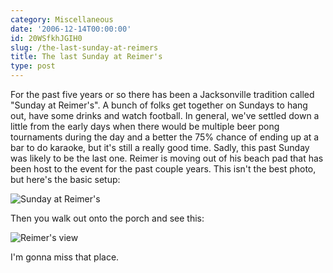 ```yaml
---
category: Miscellaneous
date: '2006-12-14T00:00:00'
id: 20WSfkhJGIH0
slug: /the-last-sunday-at-reimers
title: The last Sunday at Reimer's
type: post
---
```


For the past five years or so there has been a Jacksonville tradition called "Sunday at Reimer's". A bunch of folks get together on Sundays to hang out, have some drinks and watch football. In general, we've settled down a little from the early days when there would be multiple beer pong tournaments during the day and a better the 75% chance of ending up at a bar to do karaoke, but it's still a really good time. Sadly, this past Sunday was likely to be the last one. Reimer is moving out of his beach pad that has been host to the event for the past couple years. This isn't the best photo, but here's the basic setup:

![Sunday at Reimer's](/blog/wp-content/uploads/img_0289.jpg)

Then you walk out onto the porch and see this:

![Reimer's view](/blog/wp-content/uploads/img_0293.jpg)

I'm gonna miss that place.